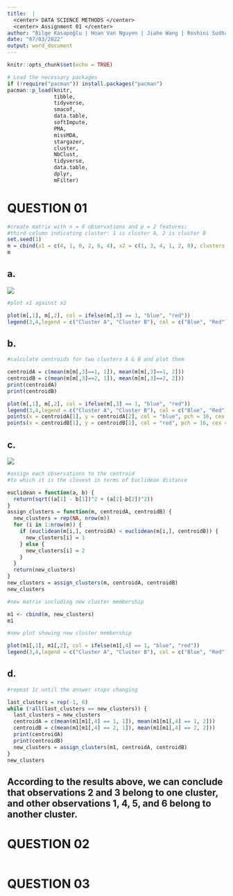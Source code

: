 ```yaml
---
title:  |
  <center> DATA SCIENCE METHODS </center>
  <center> Assignment 01 </center>
author: "Bilge Kasapoğlu | Hoan Van Nguyen | Jiahe Wang | Roshini Sudhaharan"
date: "07/03/2022"
output: word_document
---
```


```r
knitr::opts_chunk$set(echo = TRUE)
```

```r
# Load the necessary packages
if (!require("pacman")) install.packages("pacman")
pacman::p_load(knitr,
               tibble,
               tidyverse,
               smacof,
               data.table,
               softImpute,
               PMA,
               missMDA,
               stargazer,
               cluster,
               NbClust,
               tidyverse,
               data.table,
               dplyr,
               mFilter)
```

# QUESTION 01
```r
#create matrix with n = 6 observations and p = 2 features; 
#third column indicating cluster: 1 is cluster A, 2 is cluster B
set.seed(1)
m = cbind(x1 = c(4, 1, 0, 2, 6, 4), x2 = c(1, 3, 4, 1, 2, 0), clusters = c(2,1,1,2,1,2))
m
```

## a.
![](https://user-images.githubusercontent.com/90349323/157056103-aea2b5b1-c12e-4d81-8854-fc05f585de7d.jpeg)
```r
#plot x1 against x2

plot(m[,1], m[,2], col = ifelse(m[,3] == 1, "blue", "red"))
legend(3,4,legend = c("Cluster A", "Cluster B"), col = c("Blue", "Red"), pch = 1)
```

## b.
```r
#calculate centroids for two clusters A & B and plot them

centroidA = c(mean(m[m[,3]==1, 1]), mean(m[m[,3]==1, 2]))
centroidB = c(mean(m[m[,3]==2, 1]), mean(m[m[,3]==2, 2]))
print(centroidA)
print(centroidB)

plot(m[,1], m[,2], col = ifelse(m[,3] == 1, "blue", "red"))
legend(3,4,legend = c("Cluster A", "Cluster B"), col = c("Blue", "Red"), pch = 1)
points(x = centroidA[1], y = centroidA[2], col = "blue", pch = 16, cex = 2)
points(x = centroidB[1], y = centroidB[2], col = "red", pch = 16, cex = 2)
```

## c.
![](https://user-images.githubusercontent.com/90349323/157064576-e63814ed-be63-4978-982b-d188e3d098de.jpeg)

```r
#assign each observations to the centroid 
#to which it is the closest in terms of Euclidean distance

euclidean = function(a, b) {
  return(sqrt((a[1] - b[1])^2 + (a[2]-b[2])^2))
}
assign_clusters = function(m, centroidA, centroidB) {
  new_clusters = rep(NA, nrow(m))
  for (i in 1:nrow(m)) {
    if (euclidean(m[i,], centroidA) < euclidean(m[i,], centroidB)) {
      new_clusters[i] = 1
    } else {
      new_clusters[i] = 2
    }
  }
  return(new_clusters)
}
new_clusters = assign_clusters(m, centroidA, centroidB)
new_clusters
```

```r
#new matrix including new cluster membership

m1 <- cbind(m, new_clusters)
m1
```

```r
#new plot showing new cluster membership

plot(m1[,1], m1[,2], col = ifelse(m1[,4] == 1, "blue", "red"))
legend(3,4,legend = c("Cluster A", "Cluster B"), col = c("Blue", "Red"), pch = 1)
```

## d.
```r
#repeat 1c until the answer stops changing

last_clusters = rep(-1, 6)
while (!all(last_clusters == new_clusters)) {
  last_clusters = new_clusters
  centroidA = c(mean(m1[m1[,4] == 1, 1]), mean(m1[m1[,4] == 1, 2]))
  centroidB = c(mean(m1[m1[,4] == 2, 1]), mean(m1[m1[,4] == 2, 2]))
  print(centroidA)
  print(centroidB)
  new_clusters = assign_clusters(m1, centroidA, centroidB)
}
new_clusters
```
## According to the results above, we can conclude that observations 2 and 3 belong to one cluster, and other observations 1, 4, 5, and 6 belong to another cluster. 

# QUESTION 02

```r

```

# QUESTION 03
